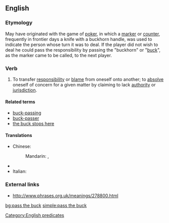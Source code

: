 {{wikipedia|Buck passing}}
==English==

===Etymology===
May have originated with the game of [[poker]], in which a [[marker]] or [[counter]], frequently in frontier days a knife with a buckhorn handle, was used to indicate the person whose turn it was to deal. If the player did not wish to deal he could pass the responsibility by passing the "buckhorn" or "[[buck]]", as the marker came to be called, to the next player.

===Verb===
{{en-verb|inf=to [[pass]] [[the]] [[buck]]|passes the buck|passing the buck|passed the buck}}

# {{idiom|informal}} To transfer [[responsibility]] or [[blame]] from oneself onto another; to [[absolve]] oneself of concern for a given matter by claiming to lack [[authority]] or [[jurisdiction]].

====Related terms====
*[[buck-passing]]
*[[buck-passer]]
*[[the buck stops here]]

====Translations====
{{trans-top|transfer responsibility or blame from oneself}}
* Chinese:
*: Mandarin: {{t|zh|推卸責任|sc=Hani}}, {{t|zh|推卸责任|tr=tuīxiè zérèn|sc=Hani}}
{{trans-mid}}
* {{trreq|Finnish}}
* Italian: {{t|it|fare a scaricabarili}}
{{trans-bottom}}

===External links===
*http://www.phrases.org.uk/meanings/278800.html

[[Category:English predicates]]
[[bg:pass the buck]]
[[simple:pass the buck]]